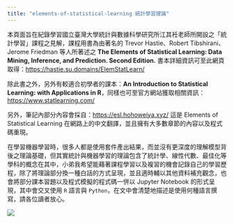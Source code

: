 ```yaml
---
title: "elements-of-statistical-learning 統計學習理論"
---
```


本頁面旨在紀錄學習國立臺灣大學統計與數據科學研究所江其衽老師所開設之「統計學習」課程之見解，課程用書為由著名的 Trevor Hastie、Robert Tibshirani、Jerome Friedman 等人所著述之 
**The Elements of Statistical Learning: Data Mining, Inference, and Prediction. Second Edition.**
書本詳細資訊可至此網頁取得：[https://hastie.su.domains/ElemStatLearn/](https://hastie.su.domains/ElemStatLearn/)

除此書之外，另外有較適合初學者的課本：**An Introduction to Statistical Learning: with Applications in R**，同樣也可至官方網站獲取相關資訊：[https://www.statlearning.com/](https://www.statlearning.com/)

另外，筆記內部分內容會採自：[https://esl.hohoweiya.xyz/](https://esl.hohoweiya.xyz/) 這是 Elements of Statistical Learning 在網路上的中文翻譯，並且擁有大多數章節的內容以及程式碼重現。

在學習機器學習時，很多人都是使用套件產出結果，而並沒有更深度的理解模型背後之理論基礎，但其實統計與機器學習的理論包含了統計學、線性代數、最佳化等學科的概念在其中，小弟我希望能藉著課程學習以及複習的機會記錄自己的學習歷程，除了將理論部分換一種白話的方式呈現，並且適時輔以其他資料補充觀念，也會將部分課本習題以及程式模擬的程式碼一併以 Jupyter Notebook 的形式呈現，其中會交叉使用 `R` 語言與 `Python`，在文中會清楚地描述是使用何種語言撰寫，請各位讀者放心。

![](https://i.imgur.com/l0UNvL0.jpg)

